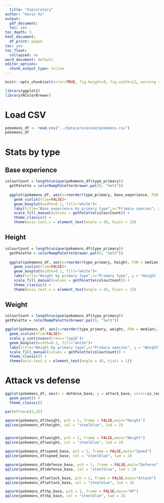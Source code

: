 ```yaml
---
  title: "Exploratory"
author: "Kevin Hu"
output:
  pdf_document:
  toc: yes
toc_depth: 3
html_document:
  df_print: paged
toc: yes
toc_float:
  collapsed: no
word_document: default
editor_options:
  chunk_output_type: inline
---
```


```r
knitr::opts_chunk$set(error=TRUE, fig.height=8, fig.width=12, warning = F, message = F, cache = TRUE)
```

```r
library(ggplot2)
library(RColorBrewer)
```

# Load CSV

```r
pokemons_df <- read.csv("../data/processed/pokemons.csv")
pokemons_df
```

# Stats by type

## Base experience

```r
colourCount = length(unique(pokemons_df$type_primary))
  getPalette = colorRampPalette(brewer.pal(9, "Set3"))
  
  ggplot(pokemons_df, aes(x=reorder(type_primary, base_experience, FUN = median), y=base_experience, fill=type_primary)) + 
    geom_violin(trim=FALSE)+
    geom_boxplot(width=0.1, fill="white")+
    labs(title="Base experience by primary type",x="Primary species", y = "Base experience") +
    scale_fill_manual(values = getPalette(colourCount)) +
    theme_classic() + 
    theme(axis.text.x = element_text(angle = 45, hjust = 1))
```

## Height
```r
colourCount = length(unique(pokemons_df$type_primary))
  getPalette = colorRampPalette(brewer.pal(9, "Set3"))
  
  ggplot(pokemons_df, aes(x=reorder(type_primary, height, FUN = median), y=height, fill=type_primary)) + 
    geom_violin(trim=FALSE)+
    geom_boxplot(width=0.1, fill="white")+
    labs(title="Height by primary type",x="Primary type", y = "Height (dm)") +
    scale_fill_manual(values = getPalette(colourCount)) +
    theme_classic() + 
    theme(axis.text.x = element_text(angle = 45, hjust = 1))
```

## Weight

```r
colourCount = length(unique(pokemons_df$type_primary))
getPalette = colorRampPalette(brewer.pal(9, "Set3"))

ggplot(pokemons_df, aes(x=reorder(type_primary, weight, FUN = median), y=weight, fill=type_primary)) + 
  geom_violin(trim=FALSE)+
  scale_y_continuous(trans='log10')+
  geom_boxplot(width=0.1, fill="white")+
  labs(title="Weight by primary type",x="Primary species", y = "Weight") +
  scale_fill_manual(values = getPalette(colourCount)) +
  theme_classic() + 
  theme(axis.text.x = element_text(angle = 45, hjust = 1))
```

# Attack vs defense

```r
ggplot(pokemons_df, aes(x = defense_base, y = attack_base, color=is_legendary))+
  geom_point() +
  theme_classic()
```

```r
par(mfrow=c(2,3))

qqnorm(pokemons_df$height, pch = 1, frame = FALSE,main="Height")
qqline(pokemons_df$height, col = "steelblue", lwd = 2)


qqnorm(pokemons_df$weight, pch = 1, frame = FALSE,main="Weight")
qqline(pokemons_df$weight, col = "steelblue", lwd = 2)

qqnorm(pokemons_df$speed_base, pch = 1, frame = FALSE,main="Speed")
qqline(pokemons_df$speed_base, col = "steelblue", lwd = 2)

qqnorm(pokemons_df$defense_base, pch = 1, frame = FALSE,main="Defense")
qqline(pokemons_df$defense_base, col = "steelblue", lwd = 2)

qqnorm(pokemons_df$attack_base, pch = 1, frame = FALSE,main="Attack")
qqline(pokemons_df$attack_base, col = "steelblue", lwd = 2)

qqnorm(pokemons_df$hp_base, pch = 1, frame = FALSE,main="HP")
qqline(pokemons_df$hp_base, col = "steelblue", lwd = 2)

```